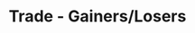 ---
title: 'Trade - Gainers/Losers'
openapi: '/en/api-reference/openapi-en.json GET /v1/trade/{chain}/gainers-losers'
---